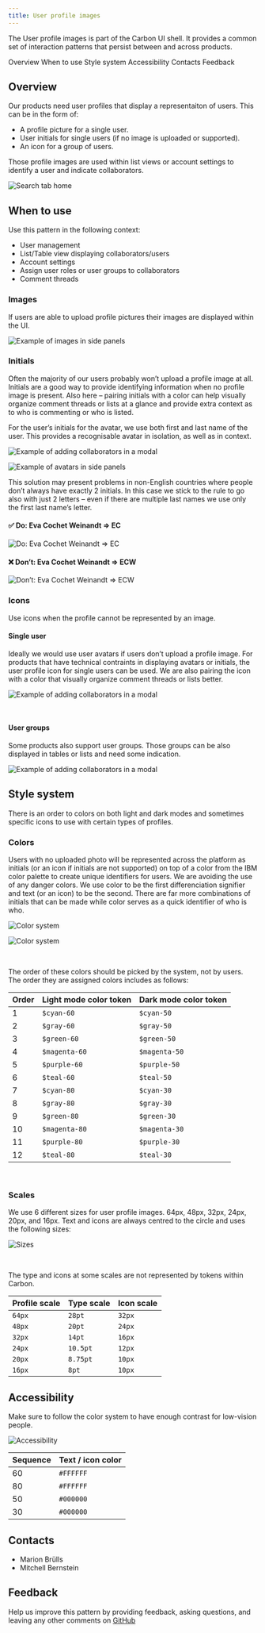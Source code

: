 ```yaml
---
title: User profile images
---
```


<PageDescription>

The User profile images is part of the Carbon UI shell. It provides a common set of interaction patterns that persist between and across products.

</PageDescription>

<AnchorLinks>
<AnchorLink>Overview</AnchorLink>
<AnchorLink>When to use</AnchorLink>
<AnchorLink>Style system</AnchorLink>
<AnchorLink>Accessibility</AnchorLink>
<AnchorLink>Contacts</AnchorLink>
<AnchorLink>Feedback</AnchorLink>
</AnchorLinks>

## Overview

Our products need user profiles that display a representaiton of users. This can be in the form of:
- A profile picture for a single user.
- User initials for single users (if no image is uploaded or supported).
- An icon for a group of users.

Those profile images are used within list views or account settings to identify a user and indicate collaborators. 

<Row>
<Column colMd={8} colLg={8}>

![Search tab home](images/profile-overview.png)

</Column>
</Row>

## When to use

Use this pattern in the following context:
- User management
- List/Table view displaying collaborators/users
- Account settings
- Assign user roles or user groups to collaborators
- Comment threads

### Images

If users are able to upload profile pictures their images are displayed within the UI. 

<Row>
<Column colMd={8} colLg={8}>

![Example of images in side panels](images/example-side-panels-images.png)

</Column>
</Row>

### Initials

Often the majority of our users probably won’t upload a profile image at all. Initials are a good way to provide identifying information when no profile image is present. Also here – pairing initials with a color can help visually organize comment threads or lists at a glance and provide extra context as to who is commenting or who is listed.

For the user’s initials for the avatar, we use both first and last name of the user. This provides a recognisable avatar in isolation, as well as in context. 

<Row>
<Column colMd={8} colLg={8}>

![Example of adding collaborators in a modal](images/profile-modal-letters.png)

![Example of avatars in side panels](images/example-side-panels-avatars.jpg)

</Column>
</Row>

This solution may present problems in non-English countries where people don’t always have exactly 2 initials. In this case we stick to the rule to go also with just 2 letters – even if there are multiple last names we use only the first last name’s letter.

<Row>
<Column colMd={8} colLg={8}>

#### ✅ Do: Eva Cochet Weinandt => EC

![Do: Eva Cochet Weinandt => EC](images/Do.png)

#### ❌ Don’t: Eva Cochet Weinandt => ECW

![Don’t: Eva Cochet Weinandt => ECW](images/Dont.png)

</Column>
</Row>

### Icons

Use icons when the profile cannot be represented by an image.

<Row>
<Column colMd={8} colLg={8}>

#### Single user

Ideally we would use user avatars if users don’t upload a profile image. For products that have technical contraints in displaying avatars or initials, the user profile icon for single users can be used. We are also pairing the icon with a color that visually organize comment threads or lists better.

![Example of adding collaborators in a modal](images/profile-icon-single.png)

<br />

#### User groups

Some products also support user groups. Those groups can be also displayed in tables or lists and need some indication.

![Example of adding collaborators in a modal](images/profile-icon-group.png)

</Column>
</Row>


## Style system

There is an order to colors on both light and dark modes and sometimes specific icons to use with certain types of profiles.

### Colors

Users with no uploaded photo will be represented across the platform as initials (or an icon if initials are not supported) on top of a color from the IBM color palette to create unique identifiers for users. We are avoiding the use of any danger colors. We use color to be the first differenciation signifier and text (or an icon) to be the second. There are far more combinations of initials that can be made while color serves as a quick identifier of who is who.

<Row>
<Column colMd={8} colLg={8}>

![Color system](images/color-system-light.png)

![Color system](images/color-system-dark.png)

<br />

The order of these colors should be picked by the system, not by users. The order they are assigned colors includes as follows:

| Order | Light mode color token | Dark mode color token |
| :--   | :--      | :--         |
| 1 | `$cyan-60` | `$cyan-50` |
| 2 | `$gray-60` | `$gray-50` |
| 3 | `$green-60` | `$green-50` |
| 4 | `$magenta-60` | `$magenta-50` |
| 5 | `$purple-60` | `$purple-50` |
| 6 | `$teal-60` | `$teal-50` |
| 7 | `$cyan-80` | `$cyan-30` |
| 8 | `$gray-80` | `$gray-30` |
| 9 | `$green-80` | `$green-30` |
| 10 | `$magenta-80` | `$magenta-30` |
| 11 | `$purple-80` | `$purple-30` |
| 12 | `$teal-80` | `$teal-30` |


</Column>
</Row>

<br />

### Scales

We use 6 different sizes for user profile images. 64px, 48px, 32px, 24px, 20px, and 16px. Text and icons are always centred to the circle and uses the following sizes: 

<Row>
<Column colMd={8} colLg={8}>

![Sizes](images/profile-sizes.png)

<br />

The type and icons at some scales are not represented by tokens within Carbon.

| Profile scale | Type scale | Icon scale |
| :--           | :--        | :--        |
| `64px`        | `28pt`     | `32px`     |
| `48px`        | `20pt`     | `24px`     |
| `32px`        | `14pt`     | `16px`     |
| `24px`        | `10.5pt`   | `12px`     |
| `20px`        | `8.75pt`   | `10px`     |
| `16px`        | `8pt`      | `10px`     |

</Column>
</Row>

## Accessibility

Make sure to follow the color system to have enough contrast for low-vision people. 

<Row>
<Column colMd={8} colLg={8}>

![Accessibility](images/accessibility.png)

| Sequence | Text / icon color |
| :--      | :--               |
| 60       | `#FFFFFF`         | 
| 80       | `#FFFFFF`         | 
| 50       | `#000000`         | 
| 30       | `#000000`         | 


</Column>
</Row>



## Contacts

- Marion Brülls
- Mitchell Bernstein

## Feedback

Help us improve this pattern by providing feedback, asking questions, and leaving any other comments on [GitHub](https://github.ibm.com/CDAI-design/pal)